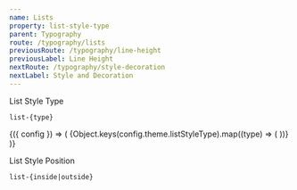 ```yaml
---
name: Lists
property: list-style-type
parent: Typography
route: /typography/lists
previousRoute: /typography/line-height
previousLabel: Line Height
nextRoute: /typography/style-decoration
nextLabel: Style and Decoration
---
```



List Style Type

`list-{type}`

<ConfigPropertyList property="listStyleType" />

<ConfigConsumer>
  {({ config }) => (
    <Grid minWidth="200px">
      {Object.keys(config.theme.listStyleType).map((type) => (
        <InfoBox key={`list-${type}`} pattern={`list-${type}`}>
          <Box className={`${type !== "none" ? "pl-4" : ""} text-sm`}>
            <Box is="ul" className={`list-${type}`}>
              <Box is="li" className="bg-gray-200 rounded-sm h-5 mb-2" />
              <Box is="li" className="bg-gray-200 rounded-sm h-5 w-1/2 mb-2" />
              <Box is="li" className="bg-gray-200 rounded-sm h-5 w-2/3" />
            </Box>
          </Box>
        </InfoBox>
      ))}
    </Grid>
  )}
</ConfigConsumer>

List Style Position

`list-{inside|outside}`

<Grid>
  <InfoBox pattern="list-inside">
    <Box className="pl-4">
      <Box is="ul" className="list-inside">
        <Box is="li" className="bg-gray-200 rounded-sm h-5 mb-2" />
        <Box is="li" className="bg-gray-200 rounded-sm h-5 w-1/2 mb-2" />
        <Box is="li" className="bg-gray-200 rounded-sm h-5 w-2/3" />
      </Box>
    </Box>
  </InfoBox>
  <InfoBox pattern="list-outside">
    <Box className="pl-4">
      <Box is="ul" className="list-outside">
        <Box is="li" className="bg-gray-200 rounded-sm h-5 mb-2" />
        <Box is="li" className="bg-gray-200 rounded-sm h-5 w-1/2 mb-2" />
        <Box is="li" className="bg-gray-200 rounded-sm h-5 w-2/3" />
      </Box>
    </Box>
  </InfoBox>
</Grid>
